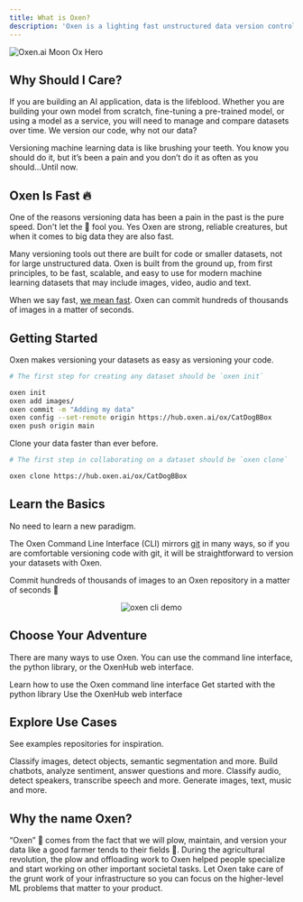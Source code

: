 ```yaml
---
title: What is Oxen?
description: 'Oxen is a lighting fast unstructured data version control system for machine learning datasets.'
---
```


<img
  className="block"
  src="/images/MoonOx.png"
  alt="Oxen.ai Moon Ox Hero"
/>

## Why Should I Care?

If you are building an AI application, data is the lifeblood. Whether you are building your own model from scratch, fine-tuning a pre-trained model, or using a model as a service, you will need to manage and compare datasets over time. We version our code, why not our data?

Versioning machine learning data is like brushing your teeth. You know you should do it, but it’s been a pain and you don’t do it as often as you should...Until now.

## Oxen Is Fast 🔥

One of the reasons versioning data has been a pain in the past is the pure speed. Don't let the 🐂 fool you. Yes Oxen are strong, reliable creatures, but when it comes to big data they are also fast.

Many versioning tools out there are built for code or smaller datasets, not for large unstructured data. Oxen is built from the ground up, from first principles, to be fast, scalable, and easy to use for modern machine learning datasets that may include images, video, audio and text.

When we say fast, [we mean fast](/concepts/performance). Oxen can commit hundreds of thousands of images in a matter of seconds.

## Getting Started

Oxen makes versioning your datasets as easy as versioning your code.

```bash
# The first step for creating any dataset should be `oxen init`

oxen init
oxen add images/
oxen commit -m "Adding my data"
oxen config --set-remote origin https://hub.oxen.ai/ox/CatDogBBox
oxen push origin main
```

Clone your data faster than ever before.

```bash
# The first step in collaborating on a dataset should be `oxen clone`

oxen clone https://hub.oxen.ai/ox/CatDogBBox
```

## Learn the Basics

No need to learn a new paradigm. 

The Oxen Command Line Interface (CLI) mirrors [git](https://git-scm.com/) in many ways, so if you are comfortable versioning code with git, it will be straightforward to version your datasets with Oxen.

Commit hundreds of thousands of images to an Oxen repository in a matter of seconds 🚀

<p align="center">
    <img src="https://github.com/Oxen-AI/oxen-release/blob/main/images/cli-celeba.gif?raw=true" alt="oxen cli demo" />
</p>

## Choose Your Adventure

There are many ways to use Oxen. You can use the command line interface, the python library, or the OxenHub web interface.

<CardGroup cols={2}>
  <Card
    title="Command Line Interface"
    icon="rectangle-terminal"
    href="/getting-started/cli"
  >
    Learn how to use the Oxen command line interface
  </Card>
  <Card
    title="Python Library"
    icon="python"
    href="/getting-started/python"
  >
    Get started with the python library
  </Card>
  <Card
    title="Web Interface"
    icon="browser"
    href="https://oxen.ai"
  >
    Use the OxenHub web interface
  </Card>
</CardGroup>

## Explore Use Cases

See examples repositories for inspiration.

<CardGroup cols={2}>
  <Card
    title="Computer Vision"
    icon="camera-viewfinder"
    href="https://www.oxen.ai/categories/vision"
  >
    Classify images, detect objects, semantic segmentation and more.
  </Card>
  <Card
    title="Natural Language Processing"
    icon="file-lines"
    href="https://www.oxen.ai/categories/text"
  >
    Build chatbots, analyze sentiment, answer questions and more.
  </Card>
  <Card
    title="Audio"
    icon="headphones"
    href="https://www.oxen.ai/categories/audio"
  >
    Classify audio, detect speakers, transcribe speech and more.
  </Card>
  <Card
    title="Generative AI"
    icon="palette"
    href="https://www.oxen.ai/categories/generative-ai"
  >
    Generate images, text, music and more.
  </Card>
</CardGroup>

## Why the name Oxen?

“Oxen” 🐂 comes from the fact that we will plow, maintain, and version your data like a good farmer tends to their fields 🌾. During the agricultural revolution, the plow and offloading work to Oxen helped people specialize and start working on other important societal tasks. Let Oxen take care of the grunt work of your infrastructure so you can focus on the higher-level ML problems that matter to your product.
